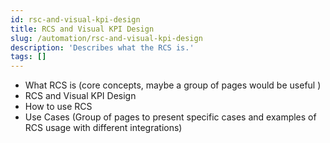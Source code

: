 ```yaml
---
id: rsc-and-visual-kpi-design
title: RCS and Visual KPI Design
slug: /automation/rsc-and-visual-kpi-design
description: 'Describes what the RCS is.'
tags: []
---
```


- What RCS is (core concepts, maybe a group of pages would be useful )
- RCS and Visual KPI Design
- How to use RCS
- Use Cases (Group of pages to present specific cases and examples of RCS usage with different integrations)
